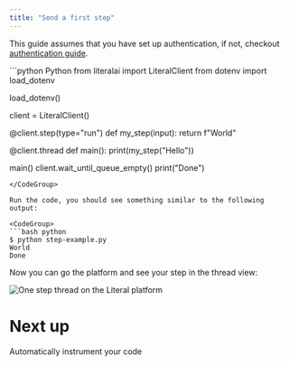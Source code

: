```yaml
---
title: "Send a first step"
---
```


This guide assumes that you have set up authentication, if not, checkout [authentication guide](/get-started/authentication).

<CodeGroup>
```python Python
from literalai import LiteralClient
from dotenv import load_dotenv

load_dotenv()

client = LiteralClient()

@client.step(type="run")
def my_step(input):
  return f"World"

@client.thread
def main():
  print(my_step("Hello"))

main()
client.wait_until_queue_empty()
print("Done")

````
</CodeGroup>

Run the code, you should see something similar to the following output:

<CodeGroup>
```bash python
$ python step-example.py
World
Done
````

</CodeGroup>

Now you can go the platform and see your step in the thread view:

<Frame caption="Platform view">
  <img
    src="/images/one-step.png"
    alt="One step thread on the Literal platform"
  />
</Frame>

# Next up

<Card title="OpenAI integration" icon="link" href="/integrations/openai">
  Automatically instrument your code
</Card>

